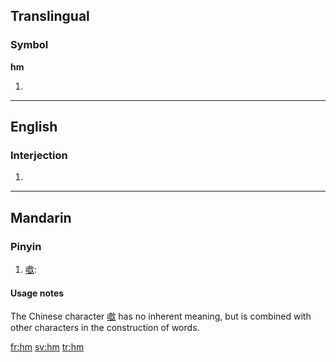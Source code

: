 {{also|HM|.hm}}
==Translingual==

===Symbol===
'''hm'''

# {{SI-unit-2|hecto|meter|metre|[[length]]}}

----

==English==

===Interjection===
{{en-intj}}

# {{alternative form of|[[hmm]]}}

----

==Mandarin==

===Pinyin===
{{cmn-alt-pinyin|hm|hm0|hm5}}

# [[噷]]:

====Usage notes====
The Chinese character [[噷]] has no inherent meaning, but is combined with other characters in the construction of words.

[[fr:hm]]
[[sv:hm]]
[[tr:hm]]